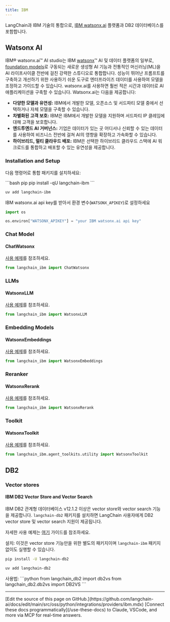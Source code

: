 ```yaml
---
title: IBM
---
```


LangChain과 IBM 기술의 통합으로, [IBM watsonx.ai](https://www.ibm.com/products/watsonx-ai) 플랫폼과 DB2 데이터베이스를 포함합니다.

## Watsonx AI
IBM® watsonx.ai™ AI studio는 IBM [watsonx](https://www.ibm.com/watsonx)™ AI 및 데이터 플랫폼의 일부로, [foundation models](https://www.ibm.com/products/watsonx-ai/foundation-models)로 구동되는 새로운 생성형 AI 기능과 전통적인 머신러닝(ML)을 AI 라이프사이클 전반에 걸친 강력한 스튜디오로 통합합니다. 성능이 뛰어난 프롬프트를 구축하고 개선하기 위한 사용하기 쉬운 도구로 엔터프라이즈 데이터를 사용하여 모델을 조정하고 가이드할 수 있습니다. watsonx.ai를 사용하면 훨씬 적은 시간과 데이터로 AI 애플리케이션을 구축할 수 있습니다.
Watsonx.ai는 다음을 제공합니다:

- **다양한 모델과 유연성:** IBM에서 개발한 모델, 오픈소스 및 서드파티 모델 중에서 선택하거나 자체 모델을 구축할 수 있습니다.
- **차별화된 고객 보호:** IBM은 IBM에서 개발한 모델을 지원하며 서드파티 IP 클레임에 대해 고객을 보호합니다.
- **엔드투엔드 AI 거버넌스:** 기업은 데이터가 있는 곳 어디서나 신뢰할 수 있는 데이터를 사용하여 비즈니스 전반에 걸쳐 AI의 영향을 확장하고 가속화할 수 있습니다.
- **하이브리드, 멀티 클라우드 배포:** IBM은 선택한 하이브리드 클라우드 스택에 AI 워크로드를 통합하고 배포할 수 있는 유연성을 제공합니다.


### Installation and Setup

다음 명령어로 통합 패키지를 설치하세요:

<CodeGroup>
```bash pip
pip install -qU langchain-ibm
```

```bash uv
uv add langchain-ibm
```
</CodeGroup>

IBM watsonx.ai api key를 받아서 환경 변수(`WATSONX_APIKEY`)로 설정하세요
```python
import os

os.environ["WATSONX_APIKEY"] = "your IBM watsonx.ai api key"
```

### Chat Model

#### ChatWatsonx

[사용 예제](/oss/python/integrations/chat/ibm_watsonx)를 참조하세요.

```python
from langchain_ibm import ChatWatsonx
```

### LLMs

#### WatsonxLLM

[사용 예제](/oss/python/integrations/llms/ibm_watsonx)를 참조하세요.

```python
from langchain_ibm import WatsonxLLM
```

### Embedding Models

#### WatsonxEmbeddings

[사용 예제](/oss/python/integrations/text_embedding/ibm_watsonx)를 참조하세요.

```python
from langchain_ibm import WatsonxEmbeddings
```

### Reranker

#### WatsonxRerank

[사용 예제](/oss/python/integrations/retrievers/ibm_watsonx_ranker)를 참조하세요.

```python
from langchain_ibm import WatsonxRerank
```

### Toolkit

#### WatsonxToolkit

[사용 예제](/oss/python/integrations/tools/ibm_watsonx)를 참조하세요.

```python
from langchain_ibm.agent_toolkits.utility import WatsonxToolkit
```

## DB2

### Vector stores

#### IBM DB2 Vector Store and Vector Search

IBM DB2 관계형 데이터베이스 v12.1.2 이상은 vector store와 vector search 기능을 제공합니다. `langchain-db2` 패키지를 설치하면 LangChain 사용자에게 DB2 vector store 및 vector search 지원이 제공됩니다.

자세한 사용 예제는 [여기](/oss/python/integrations/vectorstores/db2) 가이드를 참조하세요.

설치: 이것은 vector store 기능만을 위한 별도의 패키지이며 `langchain-ibm` 패키지 없이도 실행할 수 있습니다.
<CodeGroup>
```bash pip
pip install -U langchain-db2
```

```bash uv
uv add langchain-db2
```
</CodeGroup>
사용법:
```python
from langchain_db2 import db2vs
from langchain_db2.db2vs import DB2VS
```

---

<Callout icon="pen-to-square" iconType="regular">
    [Edit the source of this page on GitHub.](https://github.com/langchain-ai/docs/edit/main/src/oss/python/integrations/providers/ibm.mdx)
</Callout>
<Tip icon="terminal" iconType="regular">
    [Connect these docs programmatically](/use-these-docs) to Claude, VSCode, and more via MCP for    real-time answers.
</Tip>
